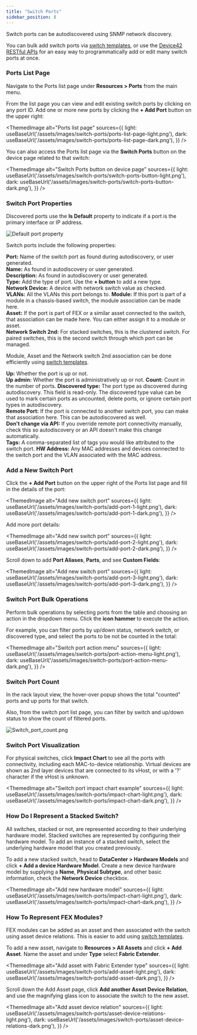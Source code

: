 ```yaml
---
title: "Switch Ports"
sidebar_position: 8
---
```



Switch ports can be autodiscovered using SNMP network discovery. 

You can bulk add switch ports via [switch templates](switch-templates.md), or use the [Device42 RESTful APIs](https://api.device42.com/#/IPAM) for an easy way to programmatically add or edit many switch ports at once.

### Ports List Page

Navigate to the Ports list page under **Resources > Ports** from the main menu. 

From the list page you can view and edit existing switch ports by clicking on any port ID. Add one or more new ports by clicking the **+ Add Port** button on the upper right:

<ThemedImage
  alt="Ports list page"
  sources={{
    light: useBaseUrl('/assets/images/switch-ports/ports-list-page-light.png'),
    dark: useBaseUrl('/assets/images/switch-ports/ports-list-page-dark.png'),
  }}
/>

You can also access the Ports list page via the **Switch Ports** button on the device page related to that switch:

<ThemedImage
  alt="Switch Ports button on device page"
  sources={{
    light: useBaseUrl('/assets/images/switch-ports/switch-ports-button-light.png'),
    dark: useBaseUrl('/assets/images/switch-ports/switch-ports-button-dark.png'),
  }}
/>

### Switch Port Properties

Discovered ports use the **Is Default** property to indicate if a port is the primary interface or IP address.

![Default port property](/assets/images/switch-ports/default-port-property.png)

Switch ports include the following properties:

**Port:** Name of the switch port as found during autodiscovery, or user generated.  
**Name:** As found in autodiscovery or user generated.  
**Description:** As found in autodiscovery or user generated.  
**Type:** Add the type of port. Use the **+ button** to add a new type.  
**Network Device:** A device with network switch value as checked.  
**VLANs:** All the VLANs this port belongs to. 
**Module:** If this port is part of a module in a chassis-based switch, the module association can be made here.  
**Asset:** If the port is part of FEX or a similar asset connected to the switch, that association can be made here. You can either assign it to a module or asset.  
**Network Switch 2nd:** For stacked switches, this is the clustered switch. For paired switches, this is the second switch through which port can be managed.

Module, Asset and the Network switch 2nd association can be done efficiently using [switch templates](switch-templates.md).

**Up:** Whether the port is up or not.  
**Up admin:** Whether the port is administratively up or not. 
**Count:** Count in the number of ports. 
**Discovered type:** The port type as discovered during autodiscovery. This field is read-only. The discovered type value can be used to mark certain ports as uncounted, delete ports, or ignore certain port types in autodiscovery.  
**Remote Port:** If the port is connected to another switch port, you can make that association here. This can be autodiscovered as well.  
**Don't change via API:** If you override remote port connectivity manually, check this so autodiscovery or an API doesn't make this change automatically.  
**Tags:** A comma-separated list of tags you would like attributed to the switch port. 
**HW Address:** Any MAC addresses and devices connected to the switch port and the VLAN associated with the MAC address.

### Add a New Switch Port

Click the **+ Add Port** button on the upper right of the Ports list page and fill in the details of the port:

<ThemedImage
  alt="Add new switch port"
  sources={{
    light: useBaseUrl('/assets/images/switch-ports/add-port-1-light.png'),
    dark: useBaseUrl('/assets/images/switch-ports/add-port-1-dark.png'),
  }}
/>

Add more port details:

<ThemedImage
  alt="Add new switch port"
  sources={{
    light: useBaseUrl('/assets/images/switch-ports/add-port-2-light.png'),
    dark: useBaseUrl('/assets/images/switch-ports/add-port-2-dark.png'),
  }}
/>

Scroll down to add **Port Aliases**, **Parts**, and see **Custom Fields**:

<ThemedImage
  alt="Add new switch port"
  sources={{
    light: useBaseUrl('/assets/images/switch-ports/add-port-3-light.png'),
    dark: useBaseUrl('/assets/images/switch-ports/add-port-3-dark.png'),
  }}
/>

### Switch Port Bulk Operations

Perform bulk operations by selecting ports from the table and choosing an action in the dropdown menu. Click the **icon hammer** to execute the action.

For example, you can filter ports by up/down status, network switch, or discovered type, and select the ports to be not be counted in the total:

<ThemedImage
  alt="Switch port action menu"
  sources={{
    light: useBaseUrl('/assets/images/switch-ports/port-action-menu-light.png'),
    dark: useBaseUrl('/assets/images/switch-ports/port-action-menu-dark.png'),
  }}
/>

### Switch Port Count

In the rack layout view, the hover-over popup shows the total "counted" ports and up ports for that switch.  

Also, from the switch port list page, you can filter by switch and up/down status to show the count of filtered ports.

![Switch_port_count.png](/assets/images/Switch_port_count.png)

### Switch Port Visualization

For physical switches, click **Impact Chart** to see all the ports with connectivity, including each MAC-to-device relationship. Virtual devices are shown as 2nd layer devices that are connected to its vHost, or with a '?' character if the vHost is unknown. 

<ThemedImage
  alt="Switch port impact chart example"
  sources={{
    light: useBaseUrl('/assets/images/switch-ports/impact-chart-light.png'),
    dark: useBaseUrl('/assets/images/switch-ports/impact-chart-dark.png'),
  }}
/>

### How Do I Represent a Stacked Switch?

All switches, stacked or not, are represented according to their underlying hardware model. Stacked switches are represented by configuring their hardware model. To add an instance of a stacked switch, select the underlying hardware model that you created previously.

To add a new stacked switch, head to **DataCenter > Hardware Models** and click **+ Add a device Hardware Model**. Create a new device hardware model by supplying a **Name**, **Physical Subtype**, and other basic information, check the **Network Device** checkbox. 

<ThemedImage
  alt="Add new hardware model"
  sources={{
    light: useBaseUrl('/assets/images/switch-ports/impact-chart-light.png'),
    dark: useBaseUrl('/assets/images/switch-ports/impact-chart-dark.png'),
  }}
/>

### How To Represent FEX Modules?

FEX modules can be added as an asset and then associated with the switch using asset device relations. This is easier to add using [switch templates](switch-templates.md).

To add a new asset, navigate to **Resources > All Assets** and click **+ Add Asset**. Name the asset and under **Type** select **Fabric Extender**.  

<ThemedImage
  alt="Add asset with Fabric Extender type"
  sources={{
    light: useBaseUrl('/assets/images/switch-ports/add-asset-light.png'),
    dark: useBaseUrl('/assets/images/switch-ports/add-asset-dark.png'),
  }}
/>

Scroll down the Add Asset page, click **Add another Asset Device Relation**, and use the magnifying glass icon to associate the switch to the new asset.

<ThemedImage
  alt="Add asset device relation"
  sources={{
    light: useBaseUrl('/assets/images/switch-ports/asset-device-relations-light.png'),
    dark: useBaseUrl('/assets/images/switch-ports/asset-device-relations-dark.png'),
  }}
/>
